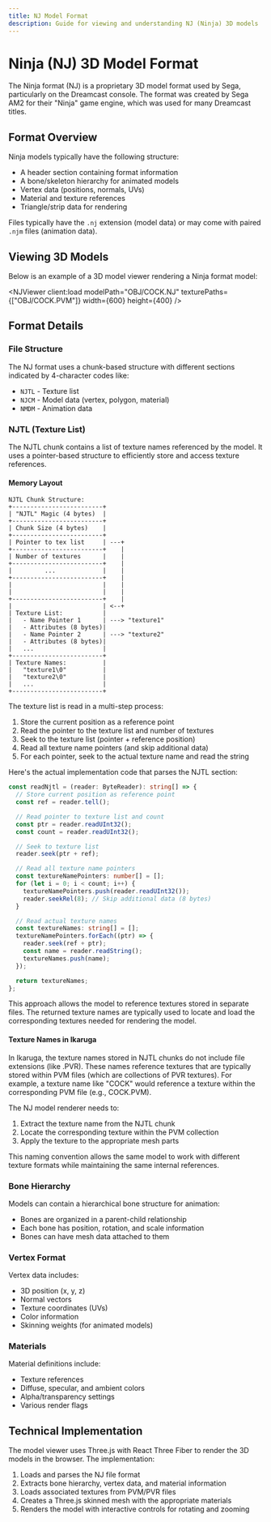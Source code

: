 ```yaml
---
title: NJ Model Format
description: Guide for viewing and understanding NJ (Ninja) 3D models
---
```



# Ninja (NJ) 3D Model Format

The Ninja format (NJ) is a proprietary 3D model format used by Sega, particularly on the Dreamcast console. The format was created by Sega AM2 for their "Ninja" game engine, which was used for many Dreamcast titles.

## Format Overview

Ninja models typically have the following structure:

- A header section containing format information
- A bone/skeleton hierarchy for animated models
- Vertex data (positions, normals, UVs)
- Material and texture references
- Triangle/strip data for rendering

Files typically have the `.nj` extension (model data) or may come with paired `.njm` files (animation data).

## Viewing 3D Models

Below is an example of a 3D model viewer rendering a Ninja format model:

<NJViewer
  client:load
  modelPath="OBJ/COCK.NJ"
  texturePaths={["OBJ/COCK.PVM"]}
  width={600}
  height={400}
/>

## Format Details

### File Structure

The NJ format uses a chunk-based structure with different sections indicated by 4-character codes like:

- `NJTL` - Texture list
- `NJCM` - Model data (vertex, polygon, material)
- `NMDM` - Animation data

### NJTL (Texture List)

The NJTL chunk contains a list of texture names referenced by the model. It uses a pointer-based structure to efficiently store and access texture references.

#### Memory Layout

```
NJTL Chunk Structure:
+-------------------------+
| "NJTL" Magic (4 bytes)  |
+-------------------------+
| Chunk Size (4 bytes)    |
+-------------------------+
| Pointer to tex list     | ---+
+-------------------------+    |
| Number of textures      |    |
+-------------------------+    |
|         ...             |    |
+-------------------------+    |
|                         |    |
|                         |    |
+-------------------------+    |
|                         | <--+
| Texture List:           |
|   - Name Pointer 1      | ---> "texture1"
|   - Attributes (8 bytes)|
|   - Name Pointer 2      | ---> "texture2"
|   - Attributes (8 bytes)|
|   ...                   |
+-------------------------+
| Texture Names:          |
|   "texture1\0"          |
|   "texture2\0"          |
|   ...                   |
+-------------------------+
```

The texture list is read in a multi-step process:
1. Store the current position as a reference point
2. Read the pointer to the texture list and number of textures
3. Seek to the texture list (pointer + reference position)
4. Read all texture name pointers (and skip additional data)
5. For each pointer, seek to the actual texture name and read the string

Here's the actual implementation code that parses the NJTL section:

```typescript
const readNjtl = (reader: ByteReader): string[] => {
  // Store current position as reference point
  const ref = reader.tell();

  // Read pointer to texture list and count
  const ptr = reader.readUInt32();
  const count = reader.readUInt32();

  // Seek to texture list
  reader.seek(ptr + ref);

  // Read all texture name pointers
  const textureNamePointers: number[] = [];
  for (let i = 0; i < count; i++) {
    textureNamePointers.push(reader.readUInt32());
    reader.seekRel(8); // Skip additional data (8 bytes)
  }

  // Read actual texture names
  const textureNames: string[] = [];
  textureNamePointers.forEach((ptr) => {
    reader.seek(ref + ptr);
    const name = reader.readString();
    textureNames.push(name);
  });

  return textureNames;
};
```

This approach allows the model to reference textures stored in separate files. The returned texture names are typically used to locate and load the corresponding textures needed for rendering the model.

#### Texture Names in Ikaruga

In Ikaruga, the texture names stored in NJTL chunks do not include file extensions (like .PVR). These names reference textures that are typically stored within PVM files (which are collections of PVR textures). For example, a texture name like "COCK" would reference a texture within the corresponding PVM file (e.g., COCK.PVM).

The NJ model renderer needs to:
1. Extract the texture name from the NJTL chunk
2. Locate the corresponding texture within the PVM collection
3. Apply the texture to the appropriate mesh parts

This naming convention allows the same model to work with different texture formats while maintaining the same internal references.

### Bone Hierarchy

Models can contain a hierarchical bone structure for animation:

- Bones are organized in a parent-child relationship
- Each bone has position, rotation, and scale information
- Bones can have mesh data attached to them

### Vertex Format

Vertex data includes:
- 3D position (x, y, z)
- Normal vectors
- Texture coordinates (UVs)
- Color information
- Skinning weights (for animated models)

### Materials

Material definitions include:
- Texture references
- Diffuse, specular, and ambient colors
- Alpha/transparency settings
- Various render flags

## Technical Implementation

The model viewer uses Three.js with React Three Fiber to render the 3D models in the browser. The implementation:

1. Loads and parses the NJ file format
2. Extracts bone hierarchy, vertex data, and material information
3. Loads associated textures from PVM/PVR files
4. Creates a Three.js skinned mesh with the appropriate materials
5. Renders the model with interactive controls for rotating and zooming

